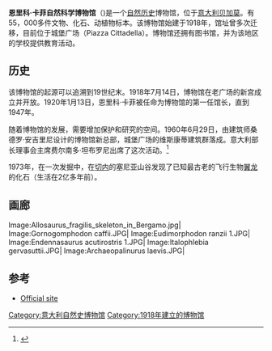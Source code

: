 {{Infobox museum
| name                = 恩里科·卡菲自然科学博物馆
| native_name         = Museo Civico Scienze Naturali Enrico Caffi
| native_name_lang    = it
| logo                = 
| logo_upright        = 
| logo_alt            = 
| logo_caption        = 
| image               = Museoscienze.JPG
| image_upright       = 1
| alt                 = Museo Civico Scienze Naturali Enrico Caffi
| caption             = 
| map_type            = 
| map_relief          = 
| map_size            = 
| map_caption         = 
| coordinates         = {{Coord|45|42|20|N|9|39|34|E|region:IT-BG_scale:500_dim:2000_type:landmark|display=inline, title}}<!-- {{Coord}} -->
| former_name         = 
| established         = {{Start date|1918}}<!-- {{Start date|YYYY|MM|DD|df=y}} -->
| dissolved           = <!-- {{End date|YYYY|MM|DD|df=y}} -->
| location            = [[意大利|意大利]][[贝加莫|贝加莫]]城堡广场10号
| type                = [[自然历史|自然历史]]博物馆
| publictransit       = [[贝尔加莫车站|贝尔加莫车站]]
| car_park            = 
| parking             = 
| network             = 
| website             = [http://www.museoscienzebergamo.it/web/ www.museoscienzebergamo.it/web/]<!-- {{URL|example.com}} -->
| embedded            = 
}}
'''恩里科·卡菲自然科学博物馆'''（{{lang-it|Museo di Scienze Naturali Enrico Caffi}})是一个[[自然历史|自然历史]]博物馆，位于[[意大利|意大利]][[贝加莫|贝加莫]]。有55，000多件文物、化石、动植物标本。该博物馆始建于1918年，馆址曾多次迁移，目前位于城堡广场（Piazza Cittadella）。博物馆还拥有图书馆，并为该地区的学校提供教育活动。

== 历史 ==
该博物馆的起源可以追溯到19世纪末。1918年7月14日，博物馆在老广场的新宫成立并开放。1920年1月13日，恩里科·卡菲被任命为博物馆的第一任馆长，直到1947年。

随着博物馆的发展，需要增加保护和研究的空间。1960年6月29日，由建筑师桑德罗·安吉里尼设计的博物馆新总部，城堡广场的维斯康蒂建筑群落成。意大利部长理事会主席费尔南多·坦布罗尼出席了这次活动。<ref name=":0">{{Cite web|url=http://www.museoscienzebergamo.it/web/index.php?option=com_content&view=category&layout=blog&id=38&Itemid=46|title=Storia|website=www.museoscienzebergamo.it|access-date=2019-04-28|archive-date=2021-01-18|archive-url=https://web.archive.org/web/20210118035903/http://www.museoscienzebergamo.it/web/index.php?option=com_content&view=category&layout=blog&id=38&Itemid=46|dead-url=no}}</ref>

1973年，在一次发掘中，在[[切内|切内]]的塞尼亚山谷发现了已知最古老的飞行生物[[真双型齿翼龙属|翼龙]]的化石（生活在2亿多年前）。

==画廊==
<gallery>
Image:Allosaurus_fragilis_skeleton_in_Bergamo.jpg|
Image:Gornogomphodon caffii.JPG|
Image:Eudimorphodon ranzii 1.JPG|
Image:Endennasaurus acutirostris 1.JPG|
Image:Italophlebia gervasuttii.JPG|
Image:Archaeopalinurus laevis.JPG|
</gallery>

== 参考 ==
{{reflist}}
*[http://www.museoscienzebergamo.it/ Official site] {{Wayback|url=http://www.museoscienzebergamo.it/ |date=20210120200527 }}

[[Category:意大利自然史博物馆|Category:意大利自然史博物馆]]
[[Category:1918年建立的博物馆|Category:1918年建立的博物馆]]